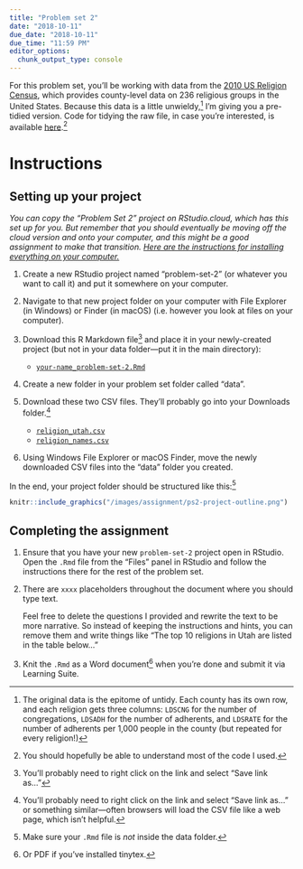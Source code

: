 ```yaml
---
title: "Problem set 2"
date: "2018-10-11"
due_date: "2018-10-11"
due_time: "11:59 PM"
editor_options: 
  chunk_output_type: console
---
```


For this problem set, you'll be working with data from the [2010 US Religion Census](http://www.usreligioncensus.org/), which provides county-level data on 236 religious groups in the United States. Because this data is a little unwieldy,^[The original data is the epitome of untidy. Each county has its own row, and each religion gets three columns: `LDSCNG` for the number of congregations, `LDSADH` for the number of adherents, and `LDSRATE` for the number of adherents per 1,000 people in the county (but repeated for every religion!)] I'm giving you a pre-tidied version. Code for tidying the raw file, in case you're interested, is available [here](/files/clean-religion-data.R).^[You should hopefully be able to understand most of the code I used.]


# Instructions

## Setting up your project

<i class="fas fa-info-circle"></i> *You can copy the "Problem Set 2" project on RStudio.cloud, which has this set up for you. But remember that you should eventually be moving off the cloud version and onto your computer, and this might be a good assignment to make that transition. [Here are the instructions for installing everything on your computer.](https://statsf18.classes.andrewheiss.com/install/)*

1. Create a new RStudio project named "problem-set-2" (or whatever you want to call it) and put it somewhere on your computer.

2. Navigate to that new project folder on your computer with File Explorer (in Windows) or Finder (in macOS) (i.e. however you look at files on your computer). 

3. Download this R Markdown file^[You'll probably need to right click on the link and select "Save link as…"] and place it in your newly-created project (but not in your data folder—put it in the main directory):

    - [<i class="fab fa-r-project"></i> `your-name_problem-set-2.Rmd`](/files/your-name_problem-set-2.Rmd)

4. Create a new folder in your problem set folder called "data".

5. Download these two CSV files. They'll probably go into your Downloads folder.^[You'll probably need to right click on the link and select "Save link as…" or something similar—often browsers will load the CSV file like a web page, which isn't helpful.]

    - [<i class="fas fa-table"></i> `religion_utah.csv`](/data/religion_utah.csv)
    - [<i class="fas fa-table"></i> `religion_names.csv`](/data/religion_names.csv)

6. Using Windows File Explorer or macOS Finder, move the newly downloaded CSV files into the "data" folder you created.

In the end, your project folder should be structured like this:^[Make sure your `.Rmd` file is *not* inside the data folder.]

```r
knitr::include_graphics("/images/assignment/ps2-project-outline.png")
```

## Completing the assignment

1. Ensure that you have your new `problem-set-2` project open in RStudio. Open the `.Rmd` file from the "Files" panel in RStudio and follow the instructions there for the rest of the problem set. 

2. There are `xxxx` placeholders throughout the document where you should type text. 

    Feel free to delete the questions I provided and rewrite the text to be more narrative. So instead of keeping the instructions and hints, you can remove them and write things like "The top 10 religions in Utah are listed in the table below…"

3. Knit the `.Rmd` as a Word document^[Or PDF if you've installed tinytex.] when you're done and submit it via Learning Suite.
